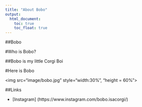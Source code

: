 ```yaml
---
title: "About Bobo"
output: 
  html_document:
    toc: true
    toc_float: true
---
```


##Bobo

#Who is Bobo?

##Bobo is my little Corgi Boi

#Here is Bobo 

<img src="image/bobo.jpg" style="width:30%", "height = 60%">

##Links

* [Instagram] (https://www.instagram.com/bobo.isacorgi/)